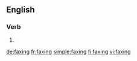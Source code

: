 {{also|fǎxíng|fàxíng}}
==English==

===Verb===
{{head|en|present participle}}

# {{present participle of|fax|lang=en|nocat=1}}

[[de:faxing]]
[[fr:faxing]]
[[simple:faxing]]
[[fi:faxing]]
[[vi:faxing]]
